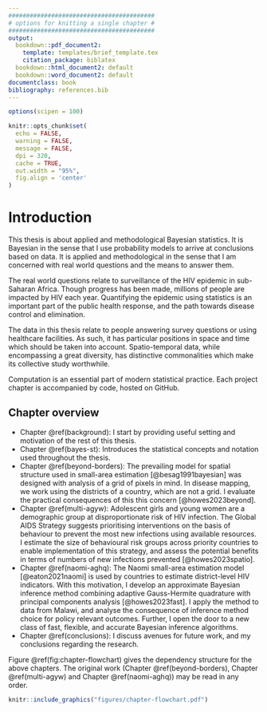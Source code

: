 ```yaml
---
#########################################
# options for knitting a single chapter #
#########################################
output:
  bookdown::pdf_document2:
    template: templates/brief_template.tex
    citation_package: biblatex
  bookdown::html_document2: default
  bookdown::word_document2: default
documentclass: book
bibliography: references.bib
---
```


```r
options(scipen = 100)

knitr::opts_chunk$set(
  echo = FALSE,
  warning = FALSE,
  message = FALSE,
  dpi = 320,
  cache = TRUE,
  out.width = "95%",
  fig.align = 'center'
)
```

# Introduction
\adjustmtc
\markboth{Introduction}{}
<!-- For PDF output, include these two LaTeX commands after unnumbered chapter headings, otherwise the mini table of contents and the running header will show the previous chapter -->

This thesis is about applied and methodological Bayesian statistics.
It is Bayesian in the sense that I use probability models to arrive at conclusions based on data.
It is applied and methodological in the sense that I am concerned with real world questions and the means to answer them.

The real world questions relate to surveillance of the HIV epidemic in sub-Saharan Africa.
Though progress has been made, millions of people are impacted by HIV each year.
Quantifying the epidemic using statistics is an important part of the public health response, and the path towards disease control and elimination. 

The data in this thesis relate to people answering survey questions or using healthcare facilities.
As such, it has particular positions in space and time which should be taken into account.
Spatio-temporal data, while encompassing a great diversity, has distinctive commonalities which make its collective study worthwhile.

Computation is an essential part of modern statistical practice.
Each project chapter is accompanied by code, hosted on GitHub.

## Chapter overview

* Chapter \@ref(background): I start by providing useful setting and motivation of the rest of this thesis.
* Chapter \@ref(bayes-st): Introduces the statistical concepts and notation used throughout the thesis.
* Chapter \@ref(beyond-borders): The prevailing model for spatial structure used in small-area estimation [@besag1991bayesian] was designed with analysis of a grid of pixels in mind. In disease mapping, we work using the districts of a country, which are not a grid. I evaluate the practical consequences of this this concern [@howes2023beyond].
* Chapter \@ref(multi-agyw): Adolescent girls and young women are a demographic group at disproportionate risk of HIV infection. The Global AIDS Strategy suggests prioritising interventions on the basis of behaviour to prevent the most new infections using available resources. I estimate the size of behavioural risk groups across priority countries to enable implementation of this strategy, and assess the potential benefits in terms of numbers of new infections prevented [@howes2023spatio].
* Chapter \@ref(naomi-aghq): The Naomi small-area estimation model [@eaton2021naomi] is used by countries to estimate district-level HIV indicators. With this motivation, I develop an approximate Bayesian inference method combining adaptive Gauss-Hermite quadrature with principal components analysis [@howes2023fast]. I apply the method to data from Malawi, and analyse the consequence of inference method choice for policy relevant outcomes. Further, I open the door to a new class of fast, flexible, and accurate Bayesian inference algorithms.
* Chapter \@ref(conclusions): I discuss avenues for future work, and my conclusions regarding the research.

Figure \@ref(fig:chapter-flowchart) gives the dependency structure for the above chapters.
The original work (Chapter \@ref(beyond-borders), Chapter \@ref(multi-agyw) and Chapter \@ref(naomi-aghq)) may be read in any order.

```r
knitr::include_graphics("figures/chapter-flowchart.pdf")
```
